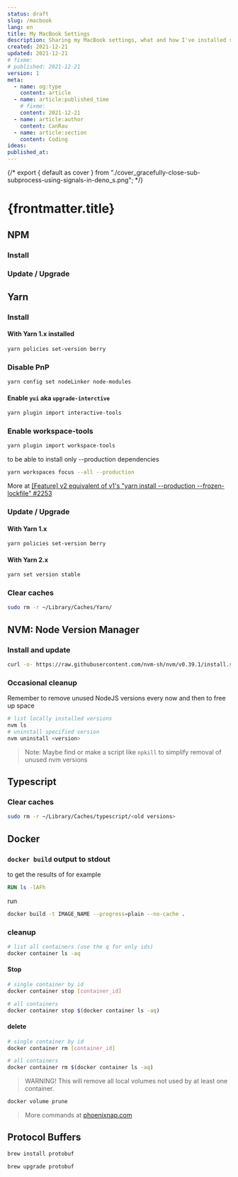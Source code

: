 ```yaml
---
status: draft
slug: /macbook
lang: en
title: My MacBook Settings
description: Sharing my MacBook settings, what and how I've installed stuff, how to upgrade things and what to look out for 👀
created: 2021-12-21
updated: 2021-12-21
# fixme:
# published: 2021-12-21
version: 1
meta:
  - name: og:type
    content: article
  - name: article:published_time
    # fixme:
    content: 2021-12-21
  - name: article:author
    content: CanRau
  - name: article:section
    content: Coding
ideas:
published_at:
---
```


{/* export { default as cover } from "./cover_gracefully-close-sub-subprocess-using-signals-in-deno_s.png"; */}

# {frontmatter.title}

## NPM

### Install

### Update / Upgrade

## Yarn

### Install

#### With Yarn 1.x installed

```bash
yarn policies set-version berry
```

### Disable PnP

```bash
yarn config set nodeLinker node-modules
```

#### Enable `yui` aka `upgrade-interctive`

```bash
yarn plugin import interactive-tools
```

### Enable workspace-tools

```bash
yarn plugin import workspace-tools
```

to be able to install only --production dependencies

```bash
yarn workspaces focus --all --production
```

More at [[Feature] v2 equivalent of v1's "yarn install --production --frozen-lockfile" #2253](https://github.com/yarnpkg/berry/issues/2253)

### Update / Upgrade

#### With Yarn 1.x

```bash
yarn policies set-version berry
```

#### With Yarn 2.x

```bash
yarn set version stable
```

### Clear caches

```bash
sudo rm -r ~/Library/Caches/Yarn/
```

## NVM: Node Version Manager

### Install and update

```bash
curl -o- https://raw.githubusercontent.com/nvm-sh/nvm/v0.39.1/install.sh | bash
```

### Occasional cleanup

Remember to remove unused NodeJS versions every now and then to free up space

```bash
# list locally installed versions
nvm ls
# uninstall specified version
nvm uninstall <version>
```

> Note: Maybe find or make a script like `npkill` to simplify removal of unused nvm versions

## Typescript

### Clear caches

```bash
sudo rm -r ~/Library/Caches/typescript/<old versions>
```

## Docker

### `docker build` output to stdout

to get the results of for example

```Dockerfile
RUN ls -lAFh
```

run

```bash
docker build -t IMAGE_NAME --progress=plain --no-cache .
```

### cleanup

```bash
# list all containers (use the q for only ids)
docker container ls -aq
```

#### Stop

```bash
# single container by id
docker container stop [container_id]
```

```bash
# all containers
docker container stop $(docker container ls -aq)
```

#### delete

```bash
# single container by id
docker container rm [container_id]
```

```bash
# all containers
docker container rm $(docker container ls -aq)
```

> WARNING! This will remove all local volumes not used by at least one container.

```bash
docker volume prune
```

> More commands at [phoenixnap.com](https://phoenixnap.com/kb/remove-docker-images-containers-networks-volumes)

## Protocol Buffers

```bash
brew install protobuf
```

```bash
brew upgrade protobuf
```
